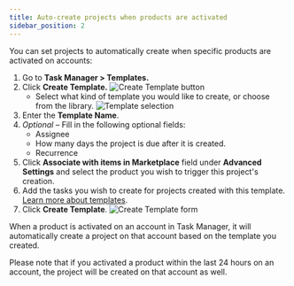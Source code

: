 ```yaml
---
title: Auto-create projects when products are activated
sidebar_position: 2
---
```


You can set projects to automatically create when specific products are activated on accounts:

1. Go to **Task Manager > Templates.**
2. Click **Create Template.**
   ![Create Template button](/img/fulfillment/auto_create_projects_image1.png)
   - Select what kind of template you would like to create, or choose from the library. 
     ![Template selection](/img/fulfillment/auto_create_projects_image2.png)
3. Enter the **Template Name**.
4. *Optional* – Fill in the following optional fields:
   - Assignee
   - How many days the project is due after it is created.
   - Recurrence
5. Click **Associate with items in Marketplace** field under **Advanced Settings** and select the product you wish to trigger this project's creation.
6. Add the tasks you wish to create for projects created with this template. [Learn more about templates](/fulfillment/fulfillment-open-task-manager/fulfillment-open-task-manager-templates).
7. Click **Create Template**.
   ![Create Template form](/img/fulfillment/auto_create_projects_image3.png)

When a product is activated on an account in Task Manager, it will automatically create a project on that account based on the template you created.

Please note that if you activated a product within the last 24 hours on an account, the project will be created on that account as well.